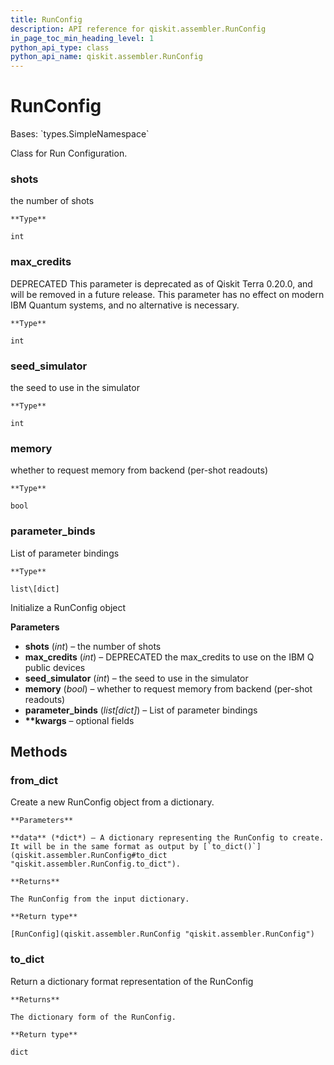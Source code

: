 ```yaml
---
title: RunConfig
description: API reference for qiskit.assembler.RunConfig
in_page_toc_min_heading_level: 1
python_api_type: class
python_api_name: qiskit.assembler.RunConfig
---
```


# RunConfig

<Class id="qiskit.assembler.RunConfig" isDedicatedPage={true} github="https://github.com/qiskit/qiskit/tree/stable/0.22/qiskit/assembler/run_config.py" signature="RunConfig(shots=None, max_credits=None, seed_simulator=None, memory=None, parameter_binds=None, **kwargs)">
  Bases: `types.SimpleNamespace`

  Class for Run Configuration.

  ### shots

  <Attribute id="qiskit.assembler.RunConfig.shots">
    the number of shots

    **Type**

    int
  </Attribute>

  ### max\_credits

  <Attribute id="qiskit.assembler.RunConfig.max_credits">
    DEPRECATED This parameter is deprecated as of Qiskit Terra 0.20.0, and will be removed in a future release. This parameter has no effect on modern IBM Quantum systems, and no alternative is necessary.

    **Type**

    int
  </Attribute>

  ### seed\_simulator

  <Attribute id="qiskit.assembler.RunConfig.seed_simulator">
    the seed to use in the simulator

    **Type**

    int
  </Attribute>

  ### memory

  <Attribute id="qiskit.assembler.RunConfig.memory">
    whether to request memory from backend (per-shot readouts)

    **Type**

    bool
  </Attribute>

  ### parameter\_binds

  <Attribute id="qiskit.assembler.RunConfig.parameter_binds">
    List of parameter bindings

    **Type**

    list\[dict]
  </Attribute>

  Initialize a RunConfig object

  **Parameters**

  *   **shots** (*int*) – the number of shots
  *   **max\_credits** (*int*) – DEPRECATED the max\_credits to use on the IBM Q public devices
  *   **seed\_simulator** (*int*) – the seed to use in the simulator
  *   **memory** (*bool*) – whether to request memory from backend (per-shot readouts)
  *   **parameter\_binds** (*list\[dict]*) – List of parameter bindings
  *   **\*\*kwargs** – optional fields

  ## Methods

  ### from\_dict

  <Function id="qiskit.assembler.RunConfig.from_dict" signature="classmethod RunConfig.from_dict(data)">
    Create a new RunConfig object from a dictionary.

    **Parameters**

    **data** (*dict*) – A dictionary representing the RunConfig to create. It will be in the same format as output by [`to_dict()`](qiskit.assembler.RunConfig#to_dict "qiskit.assembler.RunConfig.to_dict").

    **Returns**

    The RunConfig from the input dictionary.

    **Return type**

    [RunConfig](qiskit.assembler.RunConfig "qiskit.assembler.RunConfig")
  </Function>

  ### to\_dict

  <Function id="qiskit.assembler.RunConfig.to_dict" signature="RunConfig.to_dict()">
    Return a dictionary format representation of the RunConfig

    **Returns**

    The dictionary form of the RunConfig.

    **Return type**

    dict
  </Function>
</Class>

